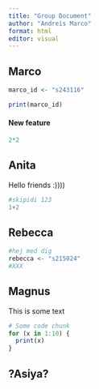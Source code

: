 ```yaml
---
title: "Group Document"
author: "Andreis Marco"
format: html
editor: visual
---
```


## Marco

```r
marco_id <- "s243116"
```

```r
print(marco_id)
```

#### New feature

```r
2*2
```

## Anita

Hello friends :))))

```r
#skipidi 123 
1+2
```

## Rebecca

```r
#hej med dig
rebecca <- "s215024"
#XXX
```

## Magnus

This is some text

```r
# Some code chunk 
for (x in 1:10) {
  print(x)
}
```

## ?Asiya?
